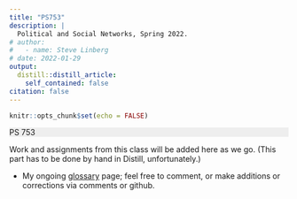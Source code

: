 ```yaml
---
title: "PS753"
description: |
  Political and Social Networks, Spring 2022.
# author:
#   - name: Steve Linberg
# date: 2022-01-29
output:
  distill::distill_article:
    self_contained: false
citation: false
---
```



```r
knitr::opts_chunk$set(echo = FALSE)
```

<p style="background: #eee">
PS 753
</p>

Work and assignments from this class will be added here as we go. (This part has to be done by hand in Distill, unfortunately.)

- My ongoing [glossary](../ps753-glossary/index.html) page; feel free to comment, or make additions or corrections via comments or github.
